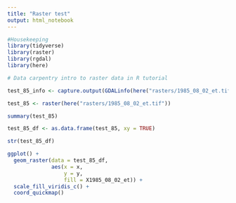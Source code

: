 ```yaml
---
title: "Raster test"
output: html_notebook
---
```


```r
#Housekeeping
library(tidyverse)
library(raster)
library(rgdal)
library(here)
```

```r
# Data carpentry intro to raster data in R tutorial

test_85_info <- capture.output(GDALinfo(here("rasters/1985_08_02_et.tif")))

test_85 <- raster(here("rasters/1985_08_02_et.tif"))

summary(test_85)

test_85_df <- as.data.frame(test_85, xy = TRUE)

str(test_85_df)

ggplot() +
  geom_raster(data = test_85_df,
              aes(x = x,
                  y = y,
                  fill = X1985_08_02_et)) +
  scale_fill_viridis_c() +
  coord_quickmap()

```

